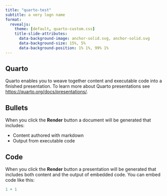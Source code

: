 ```yaml
---
title: "quarto-test"
subtitle: a very logn name
format: 
  revealjs:
    theme: [default, quarto-custom.css]
    title-slide-attributes: 
      data-background-image: anchor-solid.svg, anchor-solid.svg
      data-background-size: 15%, 5%
      data-background-position: 1% 1%, 99% 1%
---
```


## Quarto

Quarto enables you to weave together content and executable code into a finished presentation. To learn more about Quarto presentations see <https://quarto.org/docs/presentations/>.

## Bullets

When you click the **Render** button a document will be generated that includes:

-   Content authored with markdown
-   Output from executable code

## Code

When you click the **Render** button a presentation will be generated that includes both content and the output of embedded code. You can embed code like this:

```r
1 + 1
```


